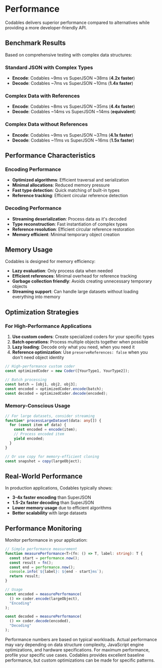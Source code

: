 
# Performance

Codables delivers superior performance compared to alternatives while providing a more developer-friendly API.

## Benchmark Results

Based on comprehensive testing with complex data structures:

### Standard JSON with Complex Types
- **Encode**: Codables ~9ms vs SuperJSON ~38ms (**4.2x faster**)
- **Decode**: Codables ~7ms vs SuperJSON ~10ms (**1.4x faster**)

### Complex Data with References
- **Encode**: Codables ~8ms vs SuperJSON ~35ms (**4.4x faster**)
- **Decode**: Codables ~14ms vs SuperJSON ~14ms (**equivalent**)

### Complex Data without References
- **Encode**: Codables ~9ms vs SuperJSON ~37ms (**4.1x faster**)
- **Decode**: Codables ~11ms vs SuperJSON ~16ms (**1.5x faster**)

## Performance Characteristics

### Encoding Performance
- **Optimized algorithms**: Efficient traversal and serialization
- **Minimal allocations**: Reduced memory pressure
- **Fast type detection**: Quick matching of built-in types
- **Reference tracking**: Efficient circular reference detection

### Decoding Performance  
- **Streaming deserialization**: Process data as it's decoded
- **Type reconstruction**: Fast instantiation of complex types
- **Reference resolution**: Efficient circular reference restoration
- **Memory efficient**: Minimal temporary object creation

## Memory Usage

Codables is designed for memory efficiency:

- **Lazy evaluation**: Only process data when needed
- **Efficient references**: Minimal overhead for reference tracking
- **Garbage collection friendly**: Avoids creating unnecessary temporary objects
- **Streaming support**: Can handle large datasets without loading everything into memory

## Optimization Strategies

### For High-Performance Applications

1. **Use custom coders**: Create specialized coders for your specific types
2. **Batch operations**: Process multiple objects together when possible
3. **Lazy loading**: Decode only what you need, when you need it
4. **Reference optimization**: Use `preserveReferences: false` when you don't need object identity

```typescript
// High-performance custom coder
const optimizedCoder = new Coder([YourType1, YourType2]);

// Batch processing
const batch = [obj1, obj2, obj3];
const encoded = optimizedCoder.encode(batch);
const decoded = optimizedCoder.decode(encoded);
```

### Memory-Conscious Usage

```typescript
// For large datasets, consider streaming
function* processLargeDataset(data: any[]) {
  for (const item of data) {
    const encoded = encode(item);
    // Process encoded item
    yield encoded;
  }
}

// Or use copy for memory-efficient cloning
const snapshot = copy(largeObject);
```

## Real-World Performance

In production applications, Codables typically shows:

- **3-4x faster encoding** than SuperJSON
- **1.5-2x faster decoding** than SuperJSON
- **Lower memory usage** due to efficient algorithms
- **Better scalability** with large datasets

## Performance Monitoring

Monitor performance in your application:

```typescript
// Simple performance measurement
function measurePerformance<T>(fn: () => T, label: string): T {
  const start = performance.now();
  const result = fn();
  const end = performance.now();
  console.info(`${label}: ${end - start}ms`);
  return result;
}

// Usage
const encoded = measurePerformance(
  () => coder.encode(largeObject),
  "Encoding"
);

const decoded = measurePerformance(
  () => coder.decode(encoded),
  "Decoding"
);
```

<Callout type="info">
Performance numbers are based on typical workloads. Actual performance may vary depending on data structure complexity, JavaScript engine optimizations, and hardware specifications.
</Callout>

<Callout type="tip">
For maximum performance, profile your specific use cases. Codables provides excellent baseline performance, but custom optimizations can be made for specific patterns.
</Callout>
